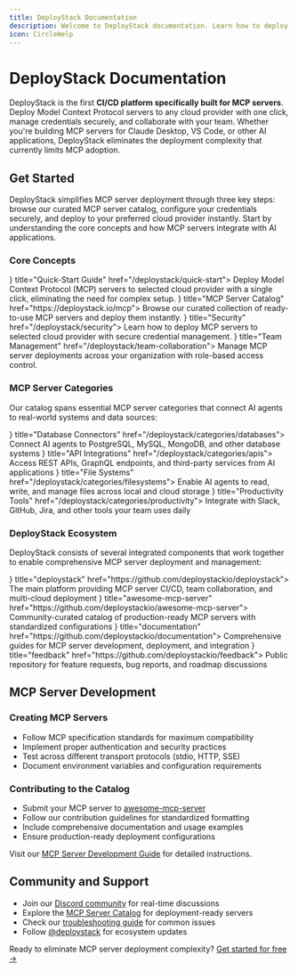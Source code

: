 ```yaml
---
title: DeployStack Documentation
description: Welcome to DeployStack documentation. Learn how to deploy MCP servers to any cloud provider with one-click deployments, secure credential management, and team collaboration features.
icon: CircleHelp
---
```



# DeployStack Documentation

DeployStack is the first **CI/CD platform specifically built for MCP servers**. Deploy Model Context Protocol servers to any cloud provider with one click, manage credentials securely, and collaborate with your team. Whether you're building MCP servers for Claude Desktop, VS Code, or other AI applications, DeployStack eliminates the deployment complexity that currently limits MCP adoption.

## Get Started

DeployStack simplifies MCP server deployment through three key steps: browse our curated MCP server catalog, configure your credentials securely, and deploy to your preferred cloud provider instantly. Start by understanding the core concepts and how MCP servers integrate with AI applications.

### Core Concepts

<Cards>
<Card icon={<Rocket className="text-purple-500" />} title="Quick-Start Guide" href="/deploystack/quick-start">
Deploy Model Context Protocol (MCP) servers to selected cloud provider with a single click, eliminating the need for complex setup.
</Card>
<Card icon={<CloudUpload className="text-purple-500" />} title="MCP Server Catalog" href="https://deploystack.io/mcp">
Browse our curated collection of ready-to-use MCP servers and deploy them instantly.
</Card>
<Card icon={<LockKeyhole className="text-purple-500" />} title="Security" href="/deploystack/security">
Learn how to deploy MCP servers to selected cloud provider with secure credential management.
</Card>
<Card icon={<FileText className="text-purple-500" />} title="Team Management" href="/deploystack/team-collaboration">
Manage MCP server deployments across your organization with role-based access control.
</Card>
</Cards>

### MCP Server Categories

Our catalog spans essential MCP server categories that connect AI agents to real-world systems and data sources:

<Cards>
<Card icon={<Container className="text-purple-500" />} title="Database Connectors" href="/deploystack/categories/databases">
Connect AI agents to PostgreSQL, MySQL, MongoDB, and other database systems
</Card>
<Card icon={<BookOpenText className="text-purple-500" />} title="API Integrations" href="/deploystack/categories/apis">
Access REST APIs, GraphQL endpoints, and third-party services from AI applications
</Card>
<Card icon={<FileText className="text-purple-500" />} title="File Systems" href="/deploystack/categories/filesystems">
Enable AI agents to read, write, and manage files across local and cloud storage
</Card>
<Card icon={<MessageCircleHeart className="text-purple-500" />} title="Productivity Tools" href="/deploystack/categories/productivity">
Integrate with Slack, GitHub, Jira, and other tools your team uses daily
</Card>
</Cards>

### DeployStack Ecosystem

DeployStack consists of several integrated components that work together to enable comprehensive MCP server deployment and management:

<Cards>
<Card icon={<Container className="text-purple-500" />} title="deploystack" href="https://github.com/deploystackio/deploystack">
The main platform providing MCP server CI/CD, team collaboration, and multi-cloud deployment
</Card>
<Card icon={<BookOpenText className="text-purple-500" />} title="awesome-mcp-server" href="https://github.com/deploystackio/awesome-mcp-server">
Community-curated catalog of production-ready MCP servers with standardized configurations
</Card>
<Card icon={<FileText className="text-purple-500" />} title="documentation" href="https://github.com/deploystackio/documentation">
Comprehensive guides for MCP server development, deployment, and integration
</Card>
<Card icon={<MessageCircleHeart className="text-purple-500" />} title="feedback" href="https://github.com/deploystackio/feedback">
Public repository for feature requests, bug reports, and roadmap discussions
</Card>
</Cards>

## MCP Server Development

### Creating MCP Servers

- Follow MCP specification standards for maximum compatibility
- Implement proper authentication and security practices  
- Test across different transport protocols (stdio, HTTP, SSE)
- Document environment variables and configuration requirements

### Contributing to the Catalog

- Submit your MCP server to [awesome-mcp-server](https://github.com/deploystackio/awesome-mcp-server)
- Follow our contribution guidelines for standardized formatting
- Include comprehensive documentation and usage examples
- Ensure production-ready deployment configurations

Visit our [MCP Server Development Guide](/deploystack/mcp-development) for detailed instructions.

## Community and Support

- Join our [Discord community](https://discord.gg/42Ce3S7b3b) for real-time discussions
- Explore the [MCP Server Catalog](https://deploystack.io/mcp) for deployment-ready servers
- Check our [troubleshooting guide](/deploystack/troubleshooting) for common issues
- Follow [@deploystack](https://twitter.com/deploystack) for ecosystem updates

Ready to eliminate MCP server deployment complexity? [Get started for free →](https://cloud.deploystack.io)
